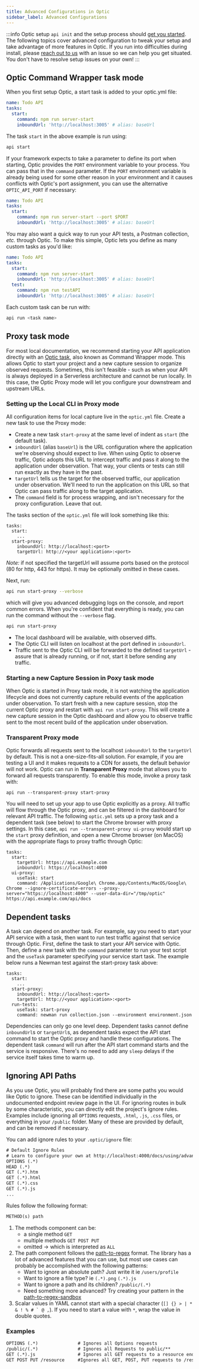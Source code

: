 ```yaml
---
title: Advanced Configurations in Optic
sidebar_label: Advanced Configurations
---
```


:::info Optic setup
`api init` and the setup process should [get you started](/docs/). The following topics cover advanced configuration to tweak your setup and take advantage of more features in Optic. If you run into difficulties during install, please [reach out to us](https://github.com/opticdev/optic/issues/new?title=Install%20Issue) with an issue so we can help you get situated. You don't have to resolve setup issues on your own!
:::

## Optic Command Wrapper task mode

When you first setup Optic, a start task is added to your optic.yml file:

``` yaml
name: Todo API
tasks:
  start:
    command: npm run server-start 
    inboundUrl: 'http://localhost:3005' # alias: baseUrl
```

The task `start` in the above example is run using:

``` bash
api start
```

If your framework expects to take a parameter to define its port when starting, Optic provides the `PORT` environment variable to your process. You can pass that in the `command` parameter. If the `PORT` environment variable is already being used for some other reason in your environment and it causes conflicts with Optic's port assignment, you can use the alternative `OPTIC_API_PORT` if necessary:

``` yaml
name: Todo API
tasks:
  start:
    command: npm run server-start --port $PORT
    inboundUrl: 'http://localhost:3005' # alias: baseUrl
```

You may also want a quick way to run your API tests, a Postman collection, _etc._ through Optic. To make this simple, Optic lets you define as many custom tasks as you'd like:

```yaml
name: Todo API
tasks:
  start:
    command: npm run server-start
    inboundUrl: 'http://localhost:3005' # alias: baseUrl
  test:
    command: npm run testAPI
    inboundUrl: 'http://localhost:3005' # alias: baseUrl
```

Each custom task can be run with:

``` bash
api run <task name>
```

## Proxy task mode

For most local documentation, we recommend starting your API application directly with an [Optic task](/docs/), also known as Command Wrapper mode. This allows Optic to start your project and a new capture session to organize observed requests. Sometimes, this isn't feasible - such as when your API is always deployed in a Serverless architecture and cannot be run locally. In this case, the Optic Proxy mode will let you configure your downstream and upstream URLs.

### Setting up the Local CLI in Proxy mode

All configuration items for local capture live in the `optic.yml` file. Create a new task to use the Proxy mode:

- Create a new task `start-proxy` at the same level of indent as `start` (the default task).
- `inboundUrl` (alias `baseUrl`) is the URL configuration where the application we're observing should expect to live. When using Optic to observe traffic, Optic adopts this URL to intercept traffic and pass it along to the application under observation. That way, your clients or tests can still run exactly as they have in the past.
- `targetUrl` tells us the target for the observed traffic, our application under observation. We'll need to run the application on this URL so that Optic can pass traffic along to the target application.
- The `command` field is for process wrapping, and isn't necessary for the proxy configuration. Leave that out.

The tasks section of the `optic.yml` file will look something like this:

```
tasks:
  start:
    ...
  start-proxy:
    inboundUrl: http://localhost:<port>
    targetUrl: http://<your application>:<port>

```

*Note:* if not specified the targetUrl will assume ports based on the protocol (80 for http, 443 for https). It may be optionally omitted in these cases. 

Next, run:

``` bash
api run start-proxy --verbose
```` 

which will give you advanced debugging logs on the console, and report common errors. When you're confident that everything is ready, you can run the command without the `--verbose` flag.

``` bash
api run start-proxy
``` 

- The local dashboard will be available, with observed diffs.
- The Optic CLI will listen on localhost at the port defined in `inboundUrl`.
- Traffic sent to the Optic CLI will be forwarded to the defined `targetUrl` - assure that is already running, or if not, start it before sending any traffic.

### Starting a new Capture Session in Poxy task mode

When Optic is started in Proxy task mode, it is not watching the application lifecycle and does not currently capture rebuild events of the application under observation. To start fresh with a new capture session, stop the current Optic proxy and restart with `api run start-proxy`. This will create a new capture session in the Optic dashboard and allow you to observe traffic sent to the most recent build of the application under observation.

### Transparent Proxy mode

Optic forwards all requests sent to the localhost `inboundUrl` to the `targetUrl` by default. This is not a one-size-fits-all solution. For example, if you are testing a UI and it makes requests to a CDN for assets, the default behavior will not work. Optic can run in **Transparent Proxy** mode that allows you to forward all requests transparently. To enable this mode, invoke a proxy task with:

```
api run --transparent-proxy start-proxy
```

You will need to set up your app to use Optic explicitly as a proxy. All traffic will flow through the Optic proxy, and can be filtered in the dashboard for relevant API traffic. The following `optic.yml` sets up a proxy task and a dependent task (see below) to start the Chrome browser with proxy settings. In this case, `api run --transparent-proxy ui-proxy` would start up the `start` proxy definition, and open a new Chrome browser (on MacOS) with the appropriate flags to proxy traffic through Optic:

```
tasks:
  start:
    targetUrl: https://api.example.com
    inboundUrl: https://localhost:4000
  ui-proxy:
    useTask: start
    command: /Applications/Google\ Chrome.app/Contents/MacOS/Google\ Chrome --ignore-certificate-errors --proxy-server="https://localhost:4000" --user-data-dir="/tmp/optic" https://api.example.com/api/docs
```

## Dependent tasks

A task can depend on another task. For example, say you need to start your API service with a task, then want to run test traffic against that service through Optic. First, define the task to start your API service with Optic. Then, define a new task with the `command` parameter to run your test script and the `useTask` parameter specifying your service start task. The example below runs a Newman test against the start-proxy task above:

```
tasks:
  start:
    ...
  start-proxy:
    inboundUrl: http://localhost:<port>
    targetUrl: http://<your application>:<port>
  run-tests:
    useTask: start-proxy
    command: newman run collection.json --environment environment.json

```

Dependencies can only go one level deep. Dependent tasks cannot define `inboundUrl`s or `targetUrl`s, as dependent tasks expect the API start command to start the Optic proxy and handle these configurations. The dependent task `command` will run after the API start command starts and the service is responsive. There's no need to add any `sleep` delays if the service itself takes time to warm up.

## Ignoring API Paths

As you use Optic, you will probably find there are some paths you would like Optic to ignore. These can be identified individually in the undocumented endpoint review page in the UI. For ignoring routes in bulk by some characteristic, you can directly edit the project's ignore rules. Examples include ignoring all `OPTIONS` requests, `.html`, `.js`, `.css` files, or everything in your `/public` folder. Many of these are provided by default, and can be removed if necessary.

You can add ignore rules to your `.optic/ignore` file:

``` txt
# Default Ignore Rules
# Learn to configure your own at http://localhost:4000/docs/using/advanced-configuration#ignoring-api-paths
OPTIONS (.*)
HEAD (.*)
GET (.*).htm
GET (.*).html
GET (.*).css
GET (.*).js
...
```

Rules follow the following format: 

``` txt
METHOD(s) path
```

1. The methods component can be:
    - a single method `GET`
    - multiple methods `GET POST PUT`
    - omitted -> which is interpreted as `ALL`
1. The path component follows the [path-to-regex](https://www.npmjs.com/package/path-to-regexp) format. The library has a lot of advanced features that you can use, but most use cases can probably be accomplished with the following patterns:
    - Want to ignore an absolute path? Just write it ie `/users/profile`
    - Want to ignore a file type? ie `(.*).png`  `(.*).js`
    - Want to ignore a path and its children? `/public/(.*)`
    - Need something more advanced? Try creating your pattern in the [path-to-regex-sandbox](http://forbeslindesay.github.io/express-route-tester/)
1. Scalar values in YAML cannot start with a special character (`` [] {} > | * & ! % # ` @ , ``). If you need to start a value with `*`, wrap the value in double quotes.

### Examples

``` txt
OPTIONS (.*)               # Ignores all Options requests
/public/(.*)               # Ignores all Requests to public/**
GET (.*).js                # Ignores all GET requests to a resource ending in .js
GET POST PUT /resource     #Ignores all GET, POST, PUT requests to /resource
```

